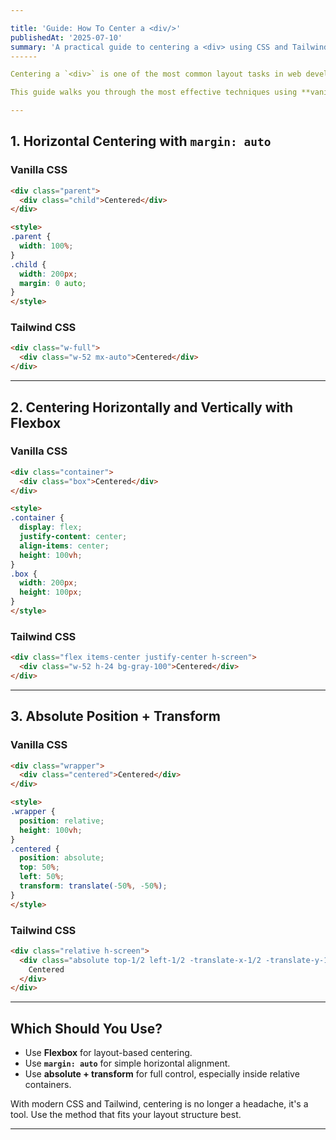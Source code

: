 ```yaml
---

title: 'Guide: How To Center a <div/>'
publishedAt: '2025-07-10'
summary: 'A practical guide to centering a <div> using CSS and TailwindCSS for modern layouts.'
------

Centering a `<div>` is one of the most common layout tasks in web development, and also one of the most frequently misunderstood. Depending on the context (horizontal, vertical, or both), there are several reliable and modern ways to center a `<div>`.

This guide walks you through the most effective techniques using **vanilla CSS** and **Tailwind CSS**.

---
```


## 1. Horizontal Centering with `margin: auto`

### Vanilla CSS

```html
<div class="parent">
  <div class="child">Centered</div>
</div>

<style>
.parent {
  width: 100%;
}
.child {
  width: 200px;
  margin: 0 auto;
}
</style>
```

### Tailwind CSS

```html
<div class="w-full">
  <div class="w-52 mx-auto">Centered</div>
</div>
```

---

## 2. Centering Horizontally and Vertically with Flexbox

### Vanilla CSS

```html
<div class="container">
  <div class="box">Centered</div>
</div>

<style>
.container {
  display: flex;
  justify-content: center;
  align-items: center;
  height: 100vh;
}
.box {
  width: 200px;
  height: 100px;
}
</style>
```

### Tailwind CSS

```html
<div class="flex items-center justify-center h-screen">
  <div class="w-52 h-24 bg-gray-100">Centered</div>
</div>
```

---

## 3. Absolute Position + Transform

### Vanilla CSS

```html
<div class="wrapper">
  <div class="centered">Centered</div>
</div>

<style>
.wrapper {
  position: relative;
  height: 100vh;
}
.centered {
  position: absolute;
  top: 50%;
  left: 50%;
  transform: translate(-50%, -50%);
}
</style>
```

### Tailwind CSS

```html
<div class="relative h-screen">
  <div class="absolute top-1/2 left-1/2 -translate-x-1/2 -translate-y-1/2">
    Centered
  </div>
</div>
```

---

## Which Should You Use?

* Use **Flexbox** for layout-based centering.
* Use **`margin: auto`** for simple horizontal alignment.
* Use **absolute + transform** for full control, especially inside relative containers.

With modern CSS and Tailwind, centering is no longer a headache, it's a tool. Use the method that fits your layout structure best.

---
